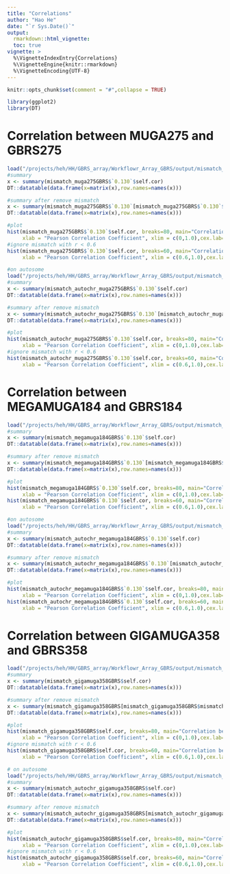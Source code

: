```yaml
---
title: "Correlations"
author: "Hao He"
date: "`r Sys.Date()`"
output: 
  rmarkdown::html_vignette:
  toc: true
vignette: >
  %\VignetteIndexEntry{Correlations}
  %\VignetteEngine{knitr::rmarkdown}
  %\VignetteEncoding{UTF-8}
---
```

  
```r
knitr::opts_chunk$set(comment = "#",collapse = TRUE)
```

```r
library(ggplot2)
library(DT)
```

# Correlation between MUGA275 and GBRS275
```r
load("/projects/heh/HH/GBRS_array/Workflowr_Array_GBRS/output/mismatch_muga275GBRS.RData")
#summary
x <- summary(mismatch_muga275GBRS$`0.130`$self.cor)
DT::datatable(data.frame(x=matrix(x),row.names=names(x)))

#summary after remove mismatch
x <- summary(mismatch_muga275GBRS$`0.130`[mismatch_muga275GBRS$`0.130`$mismatch == FALSE,]$self.cor)
DT::datatable(data.frame(x=matrix(x),row.names=names(x)))

#plot
hist(mismatch_muga275GBRS$`0.130`$self.cor, breaks=80, main="Correlation between GBRS and MUGA",
     xlab = "Pearson Correlation Coefficient", xlim = c(0,1.0),cex.lab=1.5, cex.axis=1.5, cex.main=1.5, cex.sub=1.5)
#ignore mismatch with r < 0.6
hist(mismatch_muga275GBRS$`0.130`$self.cor, breaks=60, main="Correlation between GBRS and MUGA",
     xlab = "Pearson Correlation Coefficient", xlim = c(0.6,1.0),cex.lab=1.5, cex.axis=1.5, cex.main=1.5, cex.sub=1.5)

#on autosome
load("/projects/heh/HH/GBRS_array/Workflowr_Array_GBRS/output/mismatch_autochr_muga275GBRS.RData")
#summary
x <- summary(mismatch_autochr_muga275GBRS$`0.130`$self.cor)
DT::datatable(data.frame(x=matrix(x),row.names=names(x)))

#summary after remove mismatch
x <- summary(mismatch_autochr_muga275GBRS$`0.130`[mismatch_autochr_muga275GBRS$`0.130`$mismatch == FALSE,]$self.cor)
DT::datatable(data.frame(x=matrix(x),row.names=names(x)))

#plot
hist(mismatch_autochr_muga275GBRS$`0.130`$self.cor, breaks=80, main="Correlation between GBRS and MUGA on autosome",
     xlab = "Pearson Correlation Coefficient", xlim = c(0,1.0),cex.lab=1.5, cex.axis=1.5, cex.main=1.5, cex.sub=1.5)
#ignore mismatch with r < 0.6
hist(mismatch_autochr_muga275GBRS$`0.130`$self.cor, breaks=60, main="Correlation between GBRS and MUGA on autosome",
     xlab = "Pearson Correlation Coefficient", xlim = c(0.6,1.0),cex.lab=1.5, cex.axis=1.5, cex.main=1.5, cex.sub=1.5)
```

# Correlation between MEGAMUGA184 and GBRS184
```r
load("/projects/heh/HH/GBRS_array/Workflowr_Array_GBRS/output/mismatch_megamuga184GBRS.RData")
#summary
x <- summary(mismatch_megamuga184GBRS$`0.130`$self.cor)
DT::datatable(data.frame(x=matrix(x),row.names=names(x)))

#summary after remove mismatch
x <- summary(mismatch_megamuga184GBRS$`0.130`[mismatch_megamuga184GBRS$`0.130`$mismatch == FALSE,]$self.cor)
DT::datatable(data.frame(x=matrix(x),row.names=names(x)))

#plot
hist(mismatch_megamuga184GBRS$`0.130`$self.cor, breaks=80, main="Correlation between GBRS and MEGAMUGA",
     xlab = "Pearson Correlation Coefficient", xlim = c(0,1.0),cex.lab=1.5, cex.axis=1.5, cex.main=1.5, cex.sub=1.5)
hist(mismatch_megamuga184GBRS$`0.130`$self.cor, breaks=60, main="Correlation between GBRS and MEMUGA",
     xlab = "Pearson Correlation Coefficient", xlim = c(0.6,1.0),cex.lab=1.5, cex.axis=1.5, cex.main=1.5, cex.sub=1.5)

#on autosome
load("/projects/heh/HH/GBRS_array/Workflowr_Array_GBRS/output/mismatch_autochr_megamuga184GBRS.RData")
#summary
x <- summary(mismatch_autochr_megamuga184GBRS$`0.130`$self.cor)
DT::datatable(data.frame(x=matrix(x),row.names=names(x)))

#summary after remove mismatch
x <- summary(mismatch_autochr_megamuga184GBRS$`0.130`[mismatch_autochr_megamuga184GBRS$`0.130`$mismatch == FALSE,]$self.cor)
DT::datatable(data.frame(x=matrix(x),row.names=names(x)))

#plot
hist(mismatch_autochr_megamuga184GBRS$`0.130`$self.cor, breaks=80, main="Correlation between GBRS and MEGAMUGA on autosome",
     xlab = "Pearson Correlation Coefficient", xlim = c(0,1.0),cex.lab=1.5, cex.axis=1.5, cex.main=1.5, cex.sub=1.5)
hist(mismatch_autochr_megamuga184GBRS$`0.130`$self.cor, breaks=60, main="Correlation between GBRS and MEMUGA on autosome",
     xlab = "Pearson Correlation Coefficient", xlim = c(0.6,1.0),cex.lab=1.5, cex.axis=1.5, cex.main=1.5, cex.sub=1.5)
```

# Correlation between GIGAMUGA358 and GBRS358
```r
load("/projects/heh/HH/GBRS_array/Workflowr_Array_GBRS/output/mismatch_gigamuga358GBRS.RData")
#summary
x <- summary(mismatch_gigamuga358GBRS$self.cor)
DT::datatable(data.frame(x=matrix(x),row.names=names(x)))

#summary after remove mismatch
x <- summary(mismatch_gigamuga358GBRS[mismatch_gigamuga358GBRS$mismatch == FALSE,]$self.cor)
DT::datatable(data.frame(x=matrix(x),row.names=names(x)))

#plot
hist(mismatch_gigamuga358GBRS$self.cor, breaks=80, main="Correlation between GBRS and GIGAMUGA",
     xlab = "Pearson Correlation Coefficient", xlim = c(0,1.0),cex.lab=1.5, cex.axis=1.5, cex.main=1.5, cex.sub=1.5)
#ignore mismatch with r < 0.6
hist(mismatch_gigamuga358GBRS$self.cor, breaks=60, main="Correlation between GBRS and GIGAMUGA",
     xlab = "Pearson Correlation Coefficient", xlim = c(0.6,1.0),cex.lab=1.5, cex.axis=1.5, cex.main=1.5, cex.sub=1.5)

# on autosome
load("/projects/heh/HH/GBRS_array/Workflowr_Array_GBRS/output/mismatch_autochr_gigamuga358GBRS.RData")
#summary
x <- summary(mismatch_autochr_gigamuga358GBRS$self.cor)
DT::datatable(data.frame(x=matrix(x),row.names=names(x)))

#summary after remove mismatch
x <- summary(mismatch_autochr_gigamuga358GBRS[mismatch_autochr_gigamuga358GBRS$mismatch == FALSE,]$self.cor)
DT::datatable(data.frame(x=matrix(x),row.names=names(x)))

#plot
hist(mismatch_autochr_gigamuga358GBRS$self.cor, breaks=80, main="Correlation between GBRS and GIGAMUGA on autosome",
     xlab = "Pearson Correlation Coefficient", xlim = c(0,1.0),cex.lab=1.5, cex.axis=1.5, cex.main=1.5, cex.sub=1.5)
#ignore mismatch with r < 0.6
hist(mismatch_autochr_gigamuga358GBRS$self.cor, breaks=60, main="Correlation between GBRS and GIGAMUGA on autosome",
     xlab = "Pearson Correlation Coefficient", xlim = c(0.6,1.0),cex.lab=1.5, cex.axis=1.5, cex.main=1.5, cex.sub=1.5)
```
